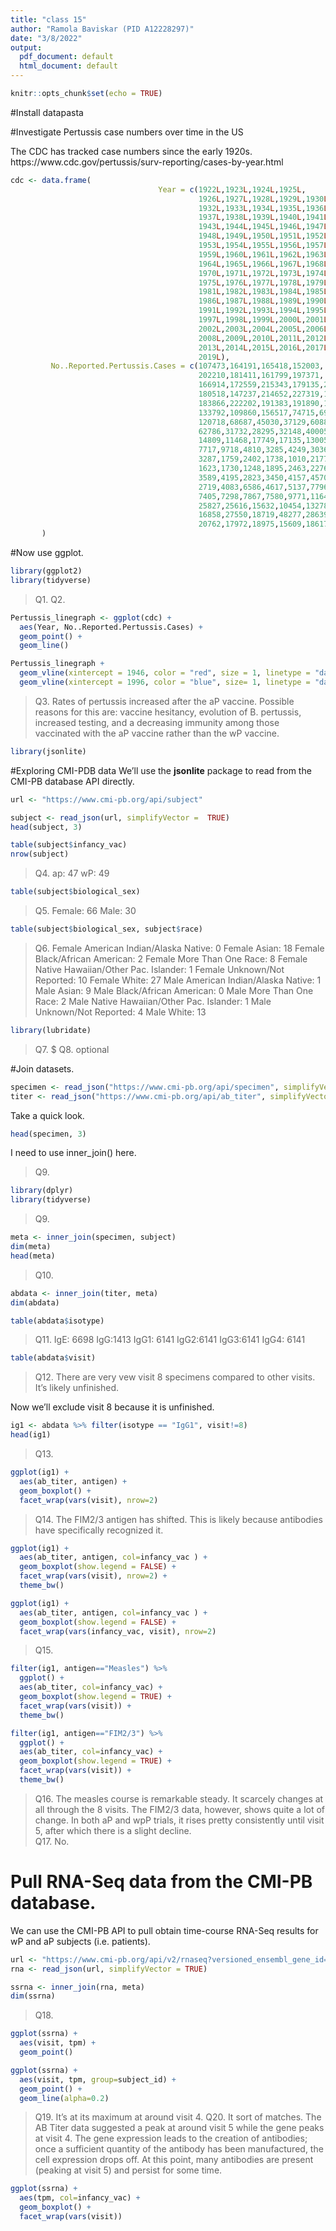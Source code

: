 ```yaml
---
title: "class 15"
author: "Ramola Baviskar (PID A12228297)"
date: "3/8/2022"
output:
  pdf_document: default
  html_document: default
---
```


```r
knitr::opts_chunk$set(echo = TRUE)
```

#Install datapasta

#Investigate Pertussis case numbers over time in the US

The CDC has tracked case numbers since the early 1920s. 
https://www.cdc.gov/pertussis/surv-reporting/cases-by-year.html

```r
cdc <- data.frame(
                                 Year = c(1922L,1923L,1924L,1925L,
                                          1926L,1927L,1928L,1929L,1930L,1931L,
                                          1932L,1933L,1934L,1935L,1936L,
                                          1937L,1938L,1939L,1940L,1941L,1942L,
                                          1943L,1944L,1945L,1946L,1947L,
                                          1948L,1949L,1950L,1951L,1952L,
                                          1953L,1954L,1955L,1956L,1957L,1958L,
                                          1959L,1960L,1961L,1962L,1963L,
                                          1964L,1965L,1966L,1967L,1968L,1969L,
                                          1970L,1971L,1972L,1973L,1974L,
                                          1975L,1976L,1977L,1978L,1979L,1980L,
                                          1981L,1982L,1983L,1984L,1985L,
                                          1986L,1987L,1988L,1989L,1990L,
                                          1991L,1992L,1993L,1994L,1995L,1996L,
                                          1997L,1998L,1999L,2000L,2001L,
                                          2002L,2003L,2004L,2005L,2006L,2007L,
                                          2008L,2009L,2010L,2011L,2012L,
                                          2013L,2014L,2015L,2016L,2017L,2018L,
                                          2019L),
         No..Reported.Pertussis.Cases = c(107473,164191,165418,152003,
                                          202210,181411,161799,197371,
                                          166914,172559,215343,179135,265269,
                                          180518,147237,214652,227319,103188,
                                          183866,222202,191383,191890,109873,
                                          133792,109860,156517,74715,69479,
                                          120718,68687,45030,37129,60886,
                                          62786,31732,28295,32148,40005,
                                          14809,11468,17749,17135,13005,6799,
                                          7717,9718,4810,3285,4249,3036,
                                          3287,1759,2402,1738,1010,2177,2063,
                                          1623,1730,1248,1895,2463,2276,
                                          3589,4195,2823,3450,4157,4570,
                                          2719,4083,6586,4617,5137,7796,6564,
                                          7405,7298,7867,7580,9771,11647,
                                          25827,25616,15632,10454,13278,
                                          16858,27550,18719,48277,28639,32971,
                                          20762,17972,18975,15609,18617)
       )
```

#Now use ggplot.
```r
library(ggplot2)
library(tidyverse)
```

>Q1. 
>Q2.

```r
Pertussis_linegraph <- ggplot(cdc) + 
  aes(Year, No..Reported.Pertussis.Cases) +
  geom_point() +
  geom_line() 
```

```r
Pertussis_linegraph +
  geom_vline(xintercept = 1946, color = "red", size = 1, linetype = "dashed") +
  geom_vline(xintercept = 1996, color = "blue", size= 1, linetype = "dashed")
```

>Q3. Rates of pertussis increased after the aP vaccine. Possible reasons for this are: vaccine hesitancy, evolution of B. pertussis, increased testing, and a decreasing immunity among those vaccinated with the aP vaccine rather than the wP vaccine.

```r
library(jsonlite)
```

#Exploring CMI-PDB data
We'll use the **jsonlite** package to read from the CMI-PB database API directly.

```r
url <- "https://www.cmi-pb.org/api/subject"

subject <- read_json(url, simplifyVector =  TRUE)
head(subject, 3)
```

```r
table(subject$infancy_vac)
nrow(subject)
```

>Q4. ap: 47 wP: 49

```r
table(subject$biological_sex)
```

>Q5. Female: 66 Male: 30

```r
table(subject$biological_sex, subject$race)
```

>Q6. Female American Indian/Alaska Native: 0
      Female Asian: 18
      Female Black/African American: 2
      Female More Than One Race: 8
      Female Native Hawaiian/Other Pac. Islander: 1
      Female Unknown/Not Reported: 10
      Female White: 27
      Male American Indian/Alaska Native: 1
      Male Asian: 9
      Male Black/African American: 0
      Male More Than One Race: 2
      Male Native Hawaiian/Other Pac. Islander: 1
      Male Unknown/Not Reported: 4
      Male White: 13

```r
library(lubridate)
```

>Q7. $ Q8. optional

#Join datasets.

```r
specimen <- read_json("https://www.cmi-pb.org/api/specimen", simplifyVector = TRUE) 
titer <- read_json("https://www.cmi-pb.org/api/ab_titer", simplifyVector = TRUE)
```

Take a quick look. 

```r
head(specimen, 3)
```

I need to use inner_join() here.

>Q9. 

```r
library(dplyr)
library(tidyverse)
```

>Q9. 

```r
meta <- inner_join(specimen, subject)
dim(meta)
head(meta)
```

>Q10. 

```r
abdata <- inner_join(titer, meta)
dim(abdata)
```

```r
table(abdata$isotype)
```

>Q11. IgE: 6698  IgG:1413  IgG1: 6141 IgG2:6141 IgG3:6141 IgG4:  6141 
          

```r
table(abdata$visit)
```

>Q12. There are very vew visit 8 specimens compared to other visits. It's likely unfinished. 


Now we'll exclude visit 8 because it is unfinished.
```r
ig1 <- abdata %>% filter(isotype == "IgG1", visit!=8)
head(ig1)
```

>Q13. 

```r
ggplot(ig1) +
  aes(ab_titer, antigen) +
  geom_boxplot() + 
  facet_wrap(vars(visit), nrow=2)
```

>Q14. The FIM2/3 antigen has shifted. This is likely because antibodies have specifically recognized it. 

```r
ggplot(ig1) +
  aes(ab_titer, antigen, col=infancy_vac ) +
  geom_boxplot(show.legend = FALSE) + 
  facet_wrap(vars(visit), nrow=2) +
  theme_bw()
```

```r
ggplot(ig1) +
  aes(ab_titer, antigen, col=infancy_vac ) +
  geom_boxplot(show.legend = FALSE) + 
  facet_wrap(vars(infancy_vac, visit), nrow=2)
```

>Q15. 

```r
filter(ig1, antigen=="Measles") %>%
  ggplot() +
  aes(ab_titer, col=infancy_vac) +
  geom_boxplot(show.legend = TRUE) +
  facet_wrap(vars(visit)) +
  theme_bw()
```

```r
filter(ig1, antigen=="FIM2/3") %>%
  ggplot() +
  aes(ab_titer, col=infancy_vac) +
  geom_boxplot(show.legend = TRUE) +
  facet_wrap(vars(visit)) +
  theme_bw()
```
>Q16. The measles course is remarkable steady. It scarcely changes at all through the 8 visits. The FIM2/3 data, however, shows quite a lot of change. In both aP and wpP trials, it rises pretty consistently until visit 5, after which there is a slight decline.  
>Q17. No. 

# Pull RNA-Seq data from the CMI-PB database.
We can use the CMI-PB API to pull obtain time-course RNA-Seq results for wP and aP subjects (i.e. patients).


```r
url <- "https://www.cmi-pb.org/api/v2/rnaseq?versioned_ensembl_gene_id=eq.ENSG00000211896.7"
rna <- read_json(url, simplifyVector = TRUE) 
```

```r
ssrna <- inner_join(rna, meta)
dim(ssrna)
```

>Q18. 

```r
ggplot(ssrna) +
  aes(visit, tpm) +
  geom_point() 
```

```r
ggplot(ssrna) +
  aes(visit, tpm, group=subject_id) +
  geom_point() +
  geom_line(alpha=0.2)
```

>Q19. It's at its maximum at around visit 4. 
>Q20. It sort of matches. The AB Titer data suggested a peak at around visit 5 while the gene peaks at visit 4. The gene expression leads to the creation of antibodies; once a sufficient quantity of the antibody has been manufactured, the cell expression drops off. At this point, many antibodies are present (peaking at visit 5) and persist for some time. 

```r
ggplot(ssrna) +
  aes(tpm, col=infancy_vac) +
  geom_boxplot() +
  facet_wrap(vars(visit))
```





















